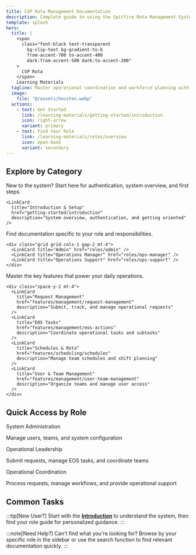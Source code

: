 ```yaml
---
title: CSP Rota Management Documentation
description: Complete guide to using the Spitfire Rota Management System for operational coordination and workforce planning.
template: splash
hero:
  title: |
    <span
      class="font-black text-transparent
        bg-clip-text bg-gradient-to-b
        from-accent-700 to-accent-400
        dark:from-accent-500 dark:to-accent-200"
    >
      CSP Rota
    </span>
    Learning Materials
  tagline: Master operational coordination and workforce planning with comprehensive guides for every role and feature.
  image:
    file: "@/assets/houston.webp"
  actions:
    - text: Get Started
      link: /learning-materials/getting-started/introduction
      icon: right-arrow
      variant: primary
    - text: Find Your Role
      link: /learning-materials/roles/overview
      icon: open-book
      variant: secondary
---
```



## Explore by Category

<CardGrid stagger>
  <Card title="🚀 Getting Started" icon="rocket">
    New to the system? Start here for authentication, system overview, and first steps.

    <LinkCard
      title="Introduction & Setup"
      href="getting-started/introduction"
      description="System overview, authentication, and getting oriented"
    />
  </Card>

  <Card title="👥 Role Guides" icon="open-book">
    Find documentation specific to your role and responsibilities.

    <div class="grid grid-cols-1 gap-2 mt-4">
      <LinkCard title="Admin" href="roles/admin" />
      <LinkCard title="Operations Manager" href="roles/ops-manager" />
      <LinkCard title="Operations Support" href="roles/ops-support" />
    </div>
  </Card>

  <Card title="⚙️ Core Features" icon="setting">
    Master the key features that power your daily operations.

    <div class="space-y-2 mt-4">
      <LinkCard
        title="Request Management"
        href="features/management/request-management"
        description="Submit, track, and manage operational requests"
      />
      <LinkCard
        title="EOS Tasks"
        href="features/management/eos-actions"
        description="Coordinate operational tasks and subtasks"
      />
      <LinkCard
        title="Schedules & Rota"
        href="features/scheduling/schedules"
        description="Manage team schedules and shift planning"
      />
      <LinkCard
        title="User & Team Management"
        href="features/management/user-team-management"
        description="Organize teams and manage user access"
      />
    </div>
  </Card>

</CardGrid>

## Quick Access by Role

<CardGrid>
  <Card>
    <div class="flex items-center gap-2 mb-3">
      <Badge text="Admin" variant="danger" />
      <span class="font-semibold">System Administration</span>
    </div>
    <p class="text-sm text-gray-600 dark:text-gray-400 mb-3">
      Manage users, teams, and system configuration
    </p>
    <div class="space-y-1">
      <LinkCard title="Create User Accounts" href="features/management/create-user" />
      <LinkCard title="User & Team Management" href="features/management/user-team-management" />
      <LinkCard title="Configuration Centre" href="features/management/configuration-centre" />
    </div>
  </Card>

  <Card>
    <div class="flex items-center gap-2 mb-3">
      <Badge text="Operations Manager" variant="success" />
      <span class="font-semibold">Operational Leadership</span>
    </div>
    <p class="text-sm text-gray-600 dark:text-gray-400 mb-3">
      Submit requests, manage EOS tasks, and coordinate teams
    </p>
    <div class="space-y-1">
      <LinkCard title="Request Management" href="features/management/request-management" />
      <LinkCard title="EOS Tasks" href="features/management/eos-actions" />
      <LinkCard title="Rota Management" href="features/scheduling/rota-management" />
    </div>
  </Card>

  <Card>
    <div class="flex items-center gap-2 mb-3">
      <Badge text="Operations Support" variant="caution" />
      <span class="font-semibold">Operational Coordination</span>
    </div>
    <p class="text-sm text-gray-600 dark:text-gray-400 mb-3">
      Process requests, manage workflows, and provide operational support
    </p>
    <div class="space-y-1">
      <LinkCard title="Request Management" href="features/management/request-management" />
      <LinkCard title="EOS Tasks" href="features/management/eos-actions" />
      <LinkCard title="Schedules" href="features/scheduling/schedules" />
    </div>
  </Card>
</CardGrid>

## Common Tasks

<CardGrid>
  <LinkCard
    title="Submit a Request"
    href="features/scheduling/rota-management"
    description="Start here to request resources, support, or operational changes"
    icon="document"
  />
  <LinkCard
    title="Manage EOS Tasks"
    href="features/management/eos-actions"
    description="View and update operational tasks assigned to you"
    icon="list-format"
  />
  <LinkCard
    title="Create User Account"
    href="features/management/create-user"
    description="Add new team members to the system (Admin only)"
    icon="add-document"
  />
  <LinkCard
    title="Manage Teams"
    href="features/management/user-team-management"
    description="Organize teams and manage user access"
    icon="setting"
  />
</CardGrid>

:::tip[New User?]
Start with the [**Introduction**](getting-started/introduction) to understand the system, then find your role guide for personalized guidance.
:::

:::note[Need Help?]
Can't find what you're looking for? Browse by your specific role in the sidebar or use the search function to find relevant documentation quickly.
:::
